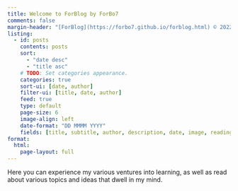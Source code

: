 ```yaml
---
title: Welcome to ForBlog by ForBo7
comments: false
margin-header: "[ForBlog](https://forbo7.github.io/forblog.html) © 2022 by [Salman Naqvi](https://forbo7.github.io/about.html) is licensed under [CC BY-NC 4.0](https://creativecommons.org/licenses/by-nc/4.0/?ref=chooser-v1)"
listing:
  - id: posts
    contents: posts
    sort: 
      - "date desc"
      - "title asc"
    # TODO: Set categories appearance.  
    categories: true
    sort-ui: [date, author]
    filter-ui: [title, date, author]
    feed: true
    type: default
    page-size: 6
    image-align: left
    date-format: "DD MMMM YYYY"
    fields: [title, subtitle, author, description, date, image, reading-time]
format:
  html:
    page-layout: full
---
```




Here you can experience my various ventures into learning, as well as read about various topics and ideas that dwell in my mind.

<br></br>

:::{#posts}
:::


